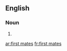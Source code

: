 ==English==

===Noun===
{{head|en|plural}}

# {{plural of|first mate|lang=en|nocat=1}}

[[ar:first mates]]
[[fr:first mates]]